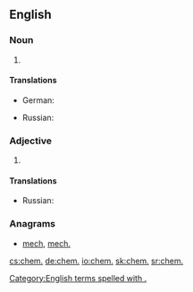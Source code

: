 {{also|chem|Chem.|chem-}}
==English==

===Noun===
{{en-noun|-}}

# {{abbreviation of|chemistry|lang=en}}

====Translations====
{{trans-top|chemistry}}
* German: {{t+|de|Chem.}}
{{trans-mid}}
* Russian: {{t|ru|хим.}}
{{trans-bottom}}

===Adjective===
{{en-adj|-}}

# {{abbreviation of|chemical|lang=en}}

====Translations====
{{trans-top|chemical}}
* Russian: {{t|ru|хим.}}
{{trans-mid}}
{{trans-bottom}}

===Anagrams===
* [[mech#English|mech]], [[mech.#English|mech.]]


[[Category:English terms spelled with .]]

[[cs:chem.]]
[[de:chem.]]
[[io:chem.]]
[[sk:chem.]]
[[sr:chem.]]